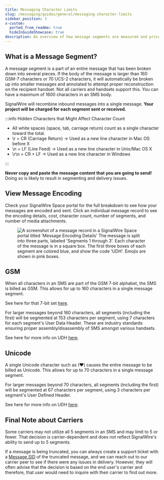 ```yaml
---
title: Messaging Character Limits
slug: /messaging/guides/general/messaging-character-limits
sidebar_position: 3
x-custom:
  ported_from_readme: true
  hideInGuideShowcase: true
description: An overview of how message segments are measured and priced.
---
```



What is a Message Segment?
--------------------------

A message segment is a part of an entire message that has been broken down into several pieces. If the body of the message is larger than 160 GSM-7 characters or 70 UCS-2 characters, it will automatically be broken up into smaller messages and annotated to attempt proper reconstruction on the recipient handset. Not all carriers and handsets support this. You can have a maximum of 1600 characters in an SMS body. 

 SignalWire will recombine inbound messages into a single message. **Your project will be charged for each segment sent or received.**


:::info Hidden Characters that Might Affect Character Count

- All white spaces (space, tab, carriage return) count as a single character toward the total.
- \\r = CR (Carriage Return) → Used as a new line character in Mac OS before X
- \\n = LF (Line Feed) → Used as a new line character in Unix/Mac OS X
- \\r\\n = CR + LF → Used as a new line character in Windows

:::

**Never copy and paste the message content that you are going to send!** Doing so is likely to result in segmenting and delivery issues. 

View Message Encoding
---------------------

Check your SignalWire Space portal for the full breakdown to see how your messages are encoded and sent. Click an individual message record to see the encoding details, cost,  character count, number of segments, and number of media attachments. 

<figure>
  <img className="img-800" 
  src={require("./dc1775b-Screen_Shot_2021-08-06_at_5.14.03_PM.webP").default}
  alt="A screenshot of a message record in a SignalWire Space portal titled 'Message Encoding Details' The message is split into three parts, labeled 'Segments 1 through 3'. Each character of the message is in a square box. The first three boxes of each segment are colored blue, and show the code 'UDH'. Emojis are shown in pink boxes."
  />
</figure>

GSM
---

When all characters in an SMS are part of the GSM 7-bit alphabet, the SMS is billed as GSM. This allows for up to 160 characters in a single message segment.

See here for that 7-bit set [here](https://en.wikipedia.org/wiki/GSM_03.38).

For larger messages beyond 160 characters, all segments (including the first) will be segmented at 153 characters per segment, using 7 characters for each segment's User Data Header. These are industry standards ensuring proper assembly/disassembly of SMS amongst various handsets. 

See here for more info on UDH [here](https://en.wikipedia.org/wiki/User_Data_Header).

Unicode
-------

A single Unicode character such as (♥) causes the entire message to be billed as Unicode. This allows for up to 70 characters in a single message segment. 

 For larger messages beyond 70 characters, all segments (including the first) will be segmented at 67 characters per segment, using 3 characters per segment's User Defined Header.

See here for more info on UDH [here](https://en.wikipedia.org/wiki/User_Data_Header).

Final Note about Carriers
-------------------------

Some carriers may not utilize all 5 segments in an SMS and may limit to 5 or fewer. That decision is carrier-dependent and does not reflect SignalWire's ability to send up to 5 segments. 

If a message is being truncated, you can always create a support ticket with a [Message SID](/platform/dashboard/guides/what-is-a-sid) of the truncated message, and we can reach out to our carrier peer to see if there were any issues in delivery. However, they will often advise that the decision is based on the end user's carrier and therefore, that user would need to inquire with their carrier to find out more.
